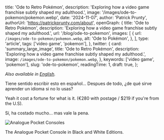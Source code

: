 
  title: 'Ode to Retro Pokémon',
  description:
    'Exploring how a video game franchise subtly shaped my adulthood.',
  image: '/images/ode-to-pokemon/pokemon.webp',
  date: '2024-11-07',
  author: 'Patrick Prunty',
  authorUrl: 'https://patrickprunty.com/about',
  openGraph: {
    title: 'Ode to Retro Pokémon',
    description:
      'Exploring how a video game franchise subtly shaped my adulthood.',
    url: '/blog/ode-to-pokemon',
    images: [
      {
        url: `/images/ode-to-pokemon/pokemon.webp`,
        alt: 'Ode to Pokémon',
      },
    ],
    type: 'article',
    tags: ['video game', 'pokemon'],
  },
  twitter: {
    card: 'summary_large_image',
    title: 'Ode to Retro Pokémon',
    description:
      'Exploring how a video game franchise subtly shaped my adulthood.',
    image: `/images/ode-to-pokemon/pokemon.webp`,
  },
  keywords: ['video game', 'pokemon'],
  slug: 'ode-to-pokemon',
  readingTime: 1,
  draft: true,
};

_Also available in [English]()._

Tiene sentido escribir esto en español... Despues de todo, ¿de qué sirve aprender un idioma si no lo usas?

Yeah it cost a fortune for what is it. (€280 with postage / $219 if you're from the U.S).

Sí, ha costado mucho... mas vale la pena.

![Analogue Pocket Consoles](/images/ode-to-pokemon/analogue.webp)

<Caption>The Analogue Pocket Console in Black and White Editions.</Caption>
